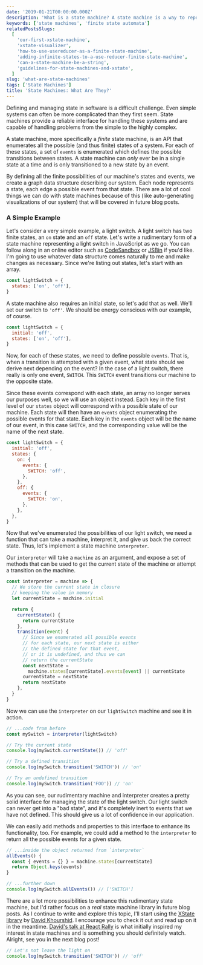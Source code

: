 ```yaml
---
date: '2019-01-21T00:00:00.000Z'
description: 'What is a state machine? A state machine is a way to represent all the enumerated possible states and events of a given system. In this article, we will create a rudimentary state machine and interpreter in JavaScript.'
keywords: ['state machines', 'finite state automata']
relatedPostsSlugs:
  [
    'our-first-xstate-machine',
    'xstate-visualizer',
    'how-to-use-usereducer-as-a-finite-state-machine',
    'adding-infinite-states-to-a-use-reducer-finite-state-machine',
    'can-a-state-machine-be-a-string',
    'guidelines-for-state-machines-and-xstate',
  ]
slug: 'what-are-state-machines'
tags: ['State Machines']
title: 'State Machines: What Are They?'
---
```


Defining and managing state in software is a difficult challenge. Even simple systems can often be more complicated than they first seem. State machines provide a reliable interface for handling these systems and are capable of handling problems from the simple to the highly complex.

A state machine, more specifically a _finite_ state machine, is an API that enumerates all the possible (and thus finite) states of a system. For each of these states, a set of `events` is enumerated which defines the possible transitions between states. A state machine can _only_ ever be in a single state at a time and is only transitioned to a new state by an event.

By defining all the finite possibilities of our machine's states and events, we create a graph data structure describing our system. Each node represents a state, each edge a possible event from that state. There are a lot of cool things we can do with state machines because of this (like auto-generating visualizations of our system) that will be covered in future blog posts.

### A Simple Example

Let's consider a very simple example, a light switch. A light switch has two finite states, an `on` state and an `off` state. Let's write a rudimentary form of a state machine representing a light switch in JavaScript as we go. You can follow along in an online editor such as [CodeSandbox](https://codesandbox.io/s/vanilla) or [JSBin](https://jsbin.com/?js,console) if you'd like. I'm going to use whatever data structure comes naturally to me and make changes as necessary. Since we're listing out states, let's start with an array.

```javascript
const lightSwitch = {
  states: ['on', 'off'],
}
```

A state machine also requires an initial state, so let's add that as well. We'll set our switch to `'off'`. We should be energy conscious with our example, of course.

```javascript
const lightSwitch = {
  initial: 'off',
  states: ['on', 'off'],
}
```

Now, for each of these states, we need to define possible `events`. That is, when a transition is attempted with a given event, what state should we derive next depending on the event? In the case of a light switch, there really is only one event, `SWITCH`. This `SWITCH` event transitions our machine to the opposite state.

Since these events correspond with each state, an array no longer serves our purposes well, so we will use an object instead. Each key in the first level of our `states` object will correspond with a possible state of our machine. Each state will then have an `events` object enumerating the possible events for that state. Each key in the `events` object will be the name of our event, in this case `SWITCH`, and the corresponding value will be the name of the next state.

```javascript
const lightSwitch = {
  initial: 'off',
  states: {
    on: {
      events: {
        SWITCH: 'off',
      },
    },
    off: {
      events: {
        SWITCH: 'on',
      },
    },
  },
}
```

Now that we've enumerated the possibilities of our light switch, we need a function that can take a machine, interpret it, and give us back the correct state. Thus, let's implement a state machine `interpreter`.

Our `interpreter` will take a `machine` as an argument, and expose a set of methods that can be used to get the current state of the machine or attempt a transition on the machine.

```javascript
const interpreter = machine => {
  // We store the current state in closure
  // keeping the value in memory
  let currentState = machine.initial

  return {
    currentState() {
      return currentState
    },
    transition(event) {
      // Since we enumerated all possible events
      // for each state, our next state is either
      // the defined state for that event,
      // or it is undefined, and thus we can
      // return the currentState
      const nextState =
        machine.states[currentState].events[event] || currentState
      currentState = nextState
      return nextState
    },
  }
}
```

Now we can use the `interpreter` on our `lightSwitch` machine and see it in action.

```javascript
// ...code from before
const mySwitch = interpreter(lightSwitch)

// Try the current state
console.log(mySwitch.currentState()) // 'off'

// Try a defined transition
console.log(mySwitch.transition('SWITCH')) // 'on'

// Try an undefined transition
console.log(mySwitch.transition('FOO')) // 'on'
```

As you can see, our rudimentary machine and interpreter creates a pretty solid interface for managing the state of the light switch. Our light switch can never get into a "bad state", and it's completely inert to events that we have not defined. This should give us a lot of confidence in our application.

We can easily add methods and properties to this interface to enhance its functionality, too. For example, we could add a method to the `interpreter` to return all the possible events for a given state.

```javascript
// ...inside the object returned from `interpreter`
allEvents() {
  const { events = {} } = machine.states[currentState]
  return Object.keys(events)
}

// ...further down
console.log(mySwitch.allEvents()) // ['SWITCH']
```

There are a lot more possibilities to enhance this rudimentary state machine, but I'd rather focus on a _real_ state machine library in future blog posts. As I continue to write and explore this topic, I'll start using the [XState library](https://xstate.js.org) by [David Khourshid](https://twitter.com/davidkpiano). I encourage you to check it out and read up on it in the meantime. [David's talk at React Rally](https://www.youtube.com/watch?v=VU1NKX6Qkxc) is what initially inspired my interest in state machines and is something you should definitely watch. Alright, see you in the next blog post!

```javascript
// Let's not leave the light on
console.log(mySwitch.transition('SWITCH')) // 'off'
```
